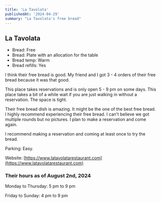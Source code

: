 ```yaml
---
title: 'La Tavolata'
publishedAt: '2024-04-29'
summary: "La Tavolata's free bread"
---
```


## La Tavolata

- Bread: Free
- Bread: Plate with an allocation for the table
- Bread temp: Warm
- Bread refills: Yes

I think their free bread is good. My friend and I got 3 - 4 orders of their free bread because it was that good. 

This place takes reservations and is only open 5 - 9 pm on some days. This place takes a bit of a while wait if you are just walking in without a reservation. The space is tight. 

Their free bread dish is amazing. It might be the one of the best free bread. I highly recommend experiencing their free bread. I can't believe we got multiple rounds but no pictures. I plan to make a reservation and come again.

I recommend making a reservation and coming at least once to try the bread. 

Parking: Easy.

Website: [https://www.latavolatarestaurant.com](https://www.latavolatarestaurant.com)

### Their hours as of August 2nd, 2024
Monday to Thursday: 5 pm to 9 pm

Friday to Sunday: 4 pm to 9 pm